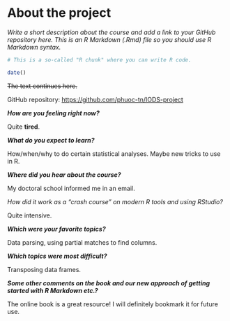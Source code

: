 
# About the project

*Write a short description about the course and add a link to your GitHub repository here. This is an R Markdown (.Rmd) file so you should use R Markdown syntax.*

```r
# This is a so-called "R chunk" where you can write R code.

date()

```
~~The text continues here.~~

GitHub repository: <https://github.com/phuoc-tn/IODS-project>

***How are you feeling right now?***

Quite **tired**.

***What do you expect to learn?***

How/when/why to do certain statistical analyses. Maybe new tricks to use in R.

***Where did you hear about the course?***

My doctoral school informed me in an email.

*How did it work as a "crash course" on modern R tools and using RStudio?*

Quite intensive.

***Which were your favorite topics?***

Data parsing, using partial matches to find columns.

***Which topics were most difficult?***

Transposing data frames.

***Some other comments on the book and our new approach of getting started with R Markdown etc.?***

The online book is a great resource! I will definitely bookmark it for future use.

